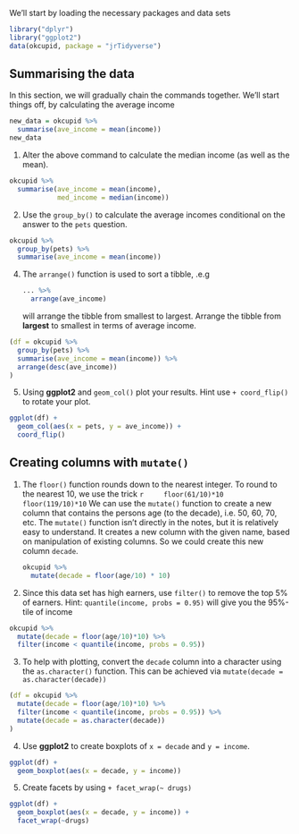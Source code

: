We'll start by loading the necessary packages and data sets
```r
library("dplyr")
library("ggplot2")
data(okcupid, package = "jrTidyverse")
```

## Summarising the data

In this section, we will gradually chain the commands together. We'll 
start things off, by calculating the average income

```r
new_data = okcupid %>% 
  summarise(ave_income = mean(income))
new_data
```

1. Alter the above command to calculate the median income (as well as the mean).

```r
okcupid %>% 
  summarise(ave_income = mean(income),
            med_income = median(income))
```

2. Use the `group_by()` to calculate the average incomes conditional on the answer
to the `pets` question.

```r
okcupid %>%
  group_by(pets) %>%
  summarise(ave_income = mean(income))
```


4. The `arrange()` function is used to sort a tibble, .e.g

    ```r
    ... %>%
      arrange(ave_income)
    ```
  will arrange the tibble from smallest to largest. Arrange the tibble from __largest__
to smallest in terms of average income.

```r
(df = okcupid %>%
  group_by(pets) %>%
  summarise(ave_income = mean(income)) %>%
  arrange(desc(ave_income))
)
```

5. Using __ggplot2__ and `geom_col()` plot your results. Hint use `+ coord_flip()` to rotate
your plot.

```r
ggplot(df) + 
  geom_col(aes(x = pets, y = ave_income)) + 
  coord_flip()
```

## Creating columns with `mutate()`

1. The `floor()` function rounds down to the nearest integer. To round to the nearest $10$, we use the trick
    ```r
    floor(61/10)*10
    floor(119/10)*10
    ```
  We can use the `mutate()` function to create a new column that contains the persons
  age (to the decade), i.e. 50, 60, 70, etc.  The `mutate()` function isn't directly in the notes, but it is relatively easy to understand. It creates a new column with the given name, based on manipulation of existing columns. So we could create this new column `decade`.

    ```r
    okcupid %>%
      mutate(decade = floor(age/10) * 10)
    ```

2. Since this data set has high earners, use `filter()` to remove the 
top 5\% of earners. Hint: `quantile(income, probs = 0.95)` will give you the 
95\%-tile  of income

```r
okcupid %>%
  mutate(decade = floor(age/10)*10) %>%
  filter(income < quantile(income, probs = 0.95))
```

3. To help with plotting, convert the `decade` column into a character using the
`as.character()` function. This can be achieved via `mutate(decade = as.character(decade))`

```r
(df = okcupid %>%
  mutate(decade = floor(age/10)*10) %>%
  filter(income < quantile(income, probs = 0.95)) %>%
  mutate(decade = as.character(decade))
)
```


4. Use __ggplot2__ to create boxplots of `x = decade` and `y = income`.

```r
ggplot(df) + 
  geom_boxplot(aes(x = decade, y = income))
```

5. Create facets by using `+ facet_wrap(~ drugs)`

```r
ggplot(df) + 
  geom_boxplot(aes(x = decade, y = income)) + 
  facet_wrap(~drugs)
```

